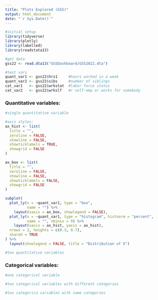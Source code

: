 ```yaml
---
title: "Plots Explored (GSS)"
output: html_document
date: "`r Sys.Date()`"
---
```


```r
#initial setup
library(tidyverse)
library(plotly)
library(labelled)
library(readstata13)

#get data
gss22 <- read.dta13("GSSDashboard/GSS2022.dta")

#test vars
quant_var1 <- gss22$hrs1     #hours worked in a week
quant_var2 <- gss22$sibs     #number of siblings
cat_var1   <- gss22$wrkstat  #labor force status
cat_var2   <- gss22$wrkslf   #r self-emp or works for somebody
```



### Quantitative variables:
```r
#single quantitative variable

#axis styles:
ax_hist <- list(
  title = "",
  zeroline = FALSE,
  showline = FALSE,
  showticklabels = TRUE,
  showgrid = FALSE
)

ax_box <- list(
  title = "",
  zeroline = FALSE,
  showline = FALSE,
  showticklabels = FALSE,
  showgrid = FALSE
)

subplot(
  plot_ly(x = ~quant_var1, type = "box",
          name = "") %>%
    layout(xaxis = ax_box, showlegend = FALSE),
  plot_ly(x = ~quant_var1, type = "histogram", histnorm = "percent",
          name = "", nbinsx = 9) %>% 
    layout(xaxis = ax_hist, yaxis = ax_hist),
  nrows = 2, heights = c(0.3, 0.7),
  shareX = TRUE
) %>%
  layout(showlegend = FALSE, title = "Distribution of X")
```

```r
#two quantitative variables
```


### Categorical variables:
```r
#one categorical variable
```

```r
#two categorical variables with different categories
```

```r
#two categorica variables with same categories
```







